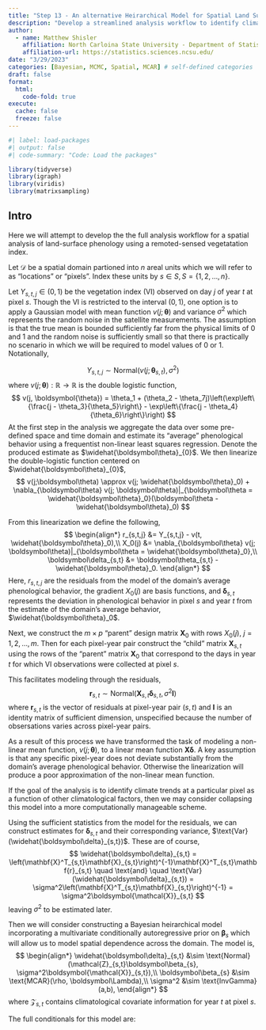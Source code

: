 ```yaml
---
title: "Step 13 - An alternative Heirarchical Model for Spatial Land Surface Phenology - Pixel Climate Trends"
description: "Develop a streamlined analysis workflow to identify climate trends."
author:
  - name: Matthew Shisler
    affiliation: North Carloina State University - Department of Statistics
    affiliation-url: https://statistics.sciences.ncsu.edu/ 
date: "3/29/2023"
categories: [Bayesian, MCMC, Spatial, MCAR] # self-defined categories
draft: false 
format:
  html: 
    code-fold: true
execute: 
  cache: false
  freeze: false
---
```



```r
#| label: load-packages
#| output: false
#| code-summary: "Code: Load the packages"

library(tidyverse)
library(igraph)
library(viridis)
library(matrixsampling)
```

## Intro

Here we will attempt to develop the the full analysis workflow for a spatial analysis of land-surface phenology using a remoted-sensed vegetatation index.

Let $\mathcal{D}$ be a spatial domain partioned into $n$ areal units which we will refer to as "locations" or "pixels". Index these units by $s \in S,\, S = \{1,2,\dots,n\}$.

Let $Y_{s,t,j} \in (0,1)$ be the vegetation index (VI) observed on day $j$ of year $t$ at pixel $s$. Though the VI is restricted to the interval $(0,1)$, one option is to apply a Gaussian model with mean function $v(j;\boldsymbol\theta)$ and variance $\sigma^2$ which represents the random noise in the satellite measurements. The assumption is that the true mean is bounded sufficiently far from the physical limits of $0$ and $1$ and the random noise is sufficiently small so that there is practically no scenario in which we will be required to model values of $0$ or $1$. Notationally,

$$
Y_{s,t,j} \sim \text{Normal}\left(v(j;\boldsymbol\theta_{s,t}), \sigma^2\right)
$$
where $v(j;\boldsymbol{\theta}) : \mathbb{R} \rightarrow \mathbb{R}$ is the double logistic function,
$$
v(j, \boldsymbol{\theta}) = \theta_1 + (\theta_2 - \theta_7j)\left(\exp\left\{\frac{j - \theta_3}{\theta_5}\right\} - \exp\left\{\frac{j - \theta_4}{\theta_6}\right\}\right)
$$
At the first step in the analysis we aggregate the data over some pre-defined space and time domain and estimate its "average" phenological behavior using a frequentist non-linear least squares regression. Denote the produced estimate as $\widehat{\boldsymbol\theta}_{0}$. We then linearize the double-logistic function centered on $\widehat{\boldsymbol\theta}_{0}$,
$$
v(j;\boldsymbol\theta) \approx v(j; \widehat{\boldsymbol\theta}_0) + \nabla_{\boldsymbol\theta} v(j; \boldsymbol\theta)|_{\boldsymbol\theta = \widehat{\boldsymbol\theta}_0}(\boldsymbol\theta -\widehat{\boldsymbol\theta}_0)
$$

From this linearization we define the following,
$$
\begin{align*}
r_{s,t,j} &= Y_{s,t,j} - v(t, \widehat{\boldsymbol\theta}_0),\\
X_0(j) &=  \nabla_{\boldsymbol\theta} v(j; \boldsymbol\theta)|_{\boldsymbol\theta = \widehat{\boldsymbol\theta}_0},\\
\boldsymbol\delta_{s,t} &= \boldsymbol\theta_{s,t} - \widehat{\boldsymbol\theta}_0.
\end{align*}
$$
Here, $r_{s,t,j}$ are the residuals from the model of the domain's average phenological behavior, the gradient $X_0(j)$ are basis functions, and $\boldsymbol\delta_{s,t}$ represents the deviation in phenological behavior in pixel $s$ and year $t$ from the estimate of the domain's average behavior, $\widehat{\boldsymbol\theta}_0$.

Next, we construct the $m \times p$ "parent" design matrix $\mathbf{X}_0$ with rows $X_0(j)$, $j = 1,2,\dots,m$. Then for each pixel-year pair construct the "child" matrix $\mathbf{X}_{s,t}$ using the rows of the "parent" matrix $\mathbf{X}_0$ that correspond to the days in year $t$ for which VI observations were collected at pixel $s$.

This facilitates modeling through the residuals,
$$
\mathbf{r}_{s,t} \sim \text{Normal}\left(\mathbf{X}_{s,t}\boldsymbol\delta_{s,t}, \sigma^2\mathbf{I}\right)
$$
where $\mathbf{r}_{s,t}$ is the vector of residuals at pixel-year pair $(s,t)$ and $\mathbf{I}$ is an identity matrix of sufficient dimension, unspecified because the number of obsersations varies across pixel-year pairs.

As a result of this process we have transformed the task of modeling a non-linear mean function, $v(j;\boldsymbol\theta)$, to a linear mean function $\mathbf{X}\boldsymbol\delta$. A key assumption is that any specific pixel-year does not deviate substantially from the domain's average phenological behavior. Otherwise the linearization will produce a poor approximation of the non-linear mean function.

If the goal of the analysis is to identify climate trends at a particular pixel as a function of other climatological factors, then we may consider collapsing this model into a more computationally manageable scheme.

Using the sufficient statistics from the model for the residuals, we can construct estimates for $\boldsymbol\delta_{s,t}$ and their corresponding variance, $\text{Var}(\widehat{\boldsymbol\delta}_{s,t})$. These are of course,
$$
\widehat{\boldsymbol\delta}_{s,t} = \left(\mathbf{X}^T_{s,t}\mathbf{X}_{s,t}\right)^{-1}\mathbf{X}^T_{s,t}\mathbf{r}_{s,t} \quad \text{and} \quad \text{Var}(\widehat{\boldsymbol\delta}_{s,t}) = \sigma^2\left(\mathbf{X}^T_{s,t}\mathbf{X}_{s,t}\right)^{-1} = \sigma^2\boldsymbol{\mathcal{X}}_{s,t}
$$
leaving $\sigma^2$ to be estimated later.

Then we will consider constructing a Bayesian heirarchical model incorporating a multivariate conditionally autoregressive prior on $\boldsymbol\beta_{s}$ which will allow us to model spatial dependence across the domain. The model is,
$$
\begin{align*}
\widehat{\boldsymbol\delta}_{s,t} &\sim \text{Normal}(\mathcal{Z}_{s,t}\boldsymbol\beta_{s}, \sigma^2\boldsymbol{\mathcal{X}}_{s,t}),\\
\boldsymbol\beta_{s} &\sim \text{MCAR}(\rho, \boldsymbol\Lambda),\\
\sigma^2 &\sim \text{InvGamma}(a,b),
\end{align*}
$$
where $\boldsymbol{\mathcal{Z}}_{s,t}$ contains climatological covariate information for year $t$ at pixel $s$.

The full conditionals for this model are:





























